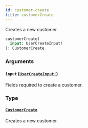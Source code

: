 ```yaml
---
id: customer-create
title: customerCreate
---
```


Creates a new customer.

```graphql
customerCreate(
  input: UserCreateInput!
): CustomerCreate

```

### Arguments

#### `input` ([`UserCreateInput!`](../../../developer/api-reference/inputs/user-create-input))

Fields required to create a customer.

### Type

#### [`CustomerCreate`](../../../developer/api-reference/objects/customer-create)

Creates a new customer.
